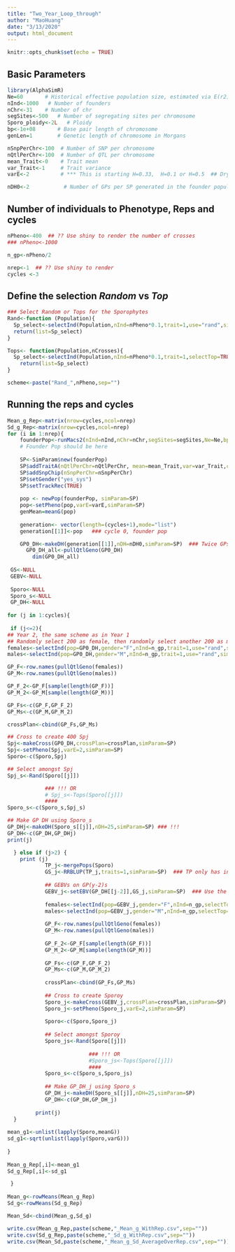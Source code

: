 ```yaml
---
title: "Two_Year_Loop_through"
author: "MaoHuang"
date: "3/13/2020"
output: html_document
---
```


```r
knitr::opts_chunk$set(echo = TRUE)
```

## Basic Parameters
```r
library(AlphaSimR)
Ne=60       # Historical effective population size, estimated via E(r2)=1/(1+4*Ne*c)  ## If Ne=600, Pop str will inflat it
nInd<-1000   # Number of founders
nChr<-31    # Number of chr
segSites<-500   # Number of segregating sites per chromosome
Sporo_ploidy<-2L   # Ploidy
bp<-1e+08       # Base pair length of chromosome
genLen=1        # Genetic length of chromosome in Morgans

nSnpPerChr<-100  # Number of SNP per chromosome
nQtlPerChr<-100  # Number of QTL per chromosome
mean_Trait<-0    # Trait mean
var_Trait<-1     # Trait variance
varE<-2          # *** This is starting H=0.33,  H=0.1 or H=0.5  ## Dry matter vs Wet biomass

nDH0<-2           # Number of GPs per SP generated in the founder population to creat the inital GP0_DH

```

## Number of individuals to Phenotype, Reps and cycles
```r
nPheno<-400  ## ?? Use shiny to render the number of crosses
### nPheno<-1000

n_gp<-nPheno/2

nrep<-1  ## ?? Use shiny to render
cycles <-3
```

## Define the selection *Random* vs *Top*
```r

### Select Random or Tops for the Sporophytes
Rand<-function (Population){
  Sp_select<-selectInd(Population,nInd=nPheno*0.1,trait=1,use="rand",simParam=SP)
  return(list=Sp_select)
}

Tops<- function(Population,nCrosses){
  Sp_select<-selectInd(Population,nInd=nPheno*0.1,trait=1,selectTop=TRUE,use="pheno",simParam=SP)	
 	return(list=Sp_select)
}

scheme<-paste("Rand_",nPheno,sep="")
```

## Running the reps and cycles
```r
Mean_g_Rep<-matrix(nrow=cycles,ncol=nrep)
Sd_g_Rep<-matrix(nrow=cycles,ncol=nrep)
for (i in 1:nrep){
    founderPop<-runMacs2(nInd=nInd,nChr=nChr,segSites=segSites,Ne=Ne,bp=bp,genLen=1,inbred=TRUE,ploidy=Sporo_ploidy, returnCommand = FALSE, nThreads = NULL)
    # Founder Pop should be here
  
    SP<-SimParam$new(founderPop)
    SP$addTraitA(nQtlPerChr=nQtlPerChr, mean=mean_Trait,var=var_Trait,corA=NULL)
    SP$addSnpChip(nSnpPerChr=nSnpPerChr)
    SP$setGender("yes_sys")
    SP$setTrackRec(TRUE)
    
    pop <- newPop(founderPop, simParam=SP)
    pop<-setPheno(pop,varE=varE,simParam=SP)
    genMean=meanG(pop)
    
    generation<- vector(length=(cycles+1),mode="list")
    generation[[1]]<-pop   ### cycle 0, founder pop

    GP0_DH<-makeDH(generation[[1]],nDH=nDH0,simParam=SP)  ### Twice GPs available for making SPs	
	  GP0_DH_all<-pullQtlGeno(GP0_DH)	
	    dim(GP0_DH_all)
	 
 GS<-NULL
 GEBV<-NULL
 
 Sporo<-NULL
 Sporo_s<-NULL
 GP_DH<-NULL
 
for (j in 1:cycles){ 
 
 if (j<=2){
## Year 2, the same scheme as in Year 1
## Randomly select 200 as female, then randomly select another 200 as male
females<-selectInd(pop=GP0_DH,gender="F",nInd=n_gp,trait=1,use="rand",simParam=SP)
males<-selectInd(pop=GP0_DH,gender="M",nInd=n_gp,trait=1,use="rand",simParam=SP)	

GP_F<-row.names(pullQtlGeno(females))
GP_M<-row.names(pullQtlGeno(males))

GP_F_2<-GP_F[sample(length(GP_F))]	  					 
GP_M_2<-GP_M[sample(length(GP_M))] 					 

GP_Fs<-c(GP_F,GP_F_2)
GP_Ms<-c(GP_M,GP_M_2)

crossPlan<-cbind(GP_Fs,GP_Ms)

## Cross to create 400 Spj
Spj<-makeCross(GP0_DH,crossPlan=crossPlan,simParam=SP)
Spj<-setPheno(Spj,varE=2,simParam=SP)
Sporo<-c(Sporo,Spj)

## Select amongst Spj
Spj_s<-Rand(Sporo[[j]])

            ### !!! OR			 
            # Spj_s<-Tops(Sporo[[j]])
            ####		
Sporo_s<-c(Sporo_s,Spj_s)

## Make GP DH using Sporo_s
GP_DHj<-makeDH(Sporo_s[[j]],nDH=25,simParam=SP)	### !!!
GP_DH<-c(GP_DH,GP_DHj)
print(j)

  } else if (j>2) {
    print (j)
            TP_j<-mergePops(Sporo)  
            GS_j<-RRBLUP(TP_j,traits=1,simParam=SP)  ### TP only has info from 1:(j-1)
            
            ## GEBVs on GP(y-2)s
            GEBV_j<-setEBV(GP_DH[[j-2]],GS_j,simParam=SP)  ### Use the GP_DH two years ago
            
            females<-selectInd(pop=GEBV_j,gender="F",nInd=n_gp,selectTop=TRUE,trait=1,use="ebv",simParam=SP)
            males<-selectInd(pop=GEBV_j,gender="M",nInd=n_gp,selectTop=TRUE,trait=1,use="ebv",simParam=SP)
            
            GP_F<-row.names(pullQtlGeno(females))
            GP_M<-row.names(pullQtlGeno(males))
            
            GP_F_2<-GP_F[sample(length(GP_F))]
            GP_M_2<-GP_M[sample(length(GP_M))]
            
            GP_Fs<-c(GP_F,GP_F_2)
            GP_Ms<-c(GP_M,GP_M_2)
            
            crossPlan<-cbind(GP_Fs,GP_Ms)
            
            ## Cross to create Sporoy
            Sporo_j<-makeCross(GEBV_j,crossPlan=crossPlan,simParam=SP)
            Sporo_j<-setPheno(Sporo_j,varE=2,simParam=SP)
            
            Sporo<-c(Sporo,Sporo_j)
            
            ## Select amongst Sporoy 
            Sporo_js<-Rand(Sporo[[j]])
            
                          ### !!! OR			 
                          #Sporo_js<-Tops(Sporo[[j]])	
                          ####	
            Sporo_s<-c(Sporo_s,Sporo_js)
            
            ## Make GP_DH_j using Sporo_s
            GP_DH_j<-makeDH(Sporo_s[[j]],nDH=25,simParam=SP)
            GP_DH<-c(GP_DH,GP_DH_j)
            
         print(j)   
  }
  
mean_g1<-unlist(lapply(Sporo,meanG))
sd_g1<-sqrt(unlist(lapply(Sporo,varG)))
        
}      
 
Mean_g_Rep[,i]<-mean_g1
Sd_g_Rep[,i]<-sd_g1

 }
        
Mean_g<-rowMeans(Mean_g_Rep)
Sd_g<-rowMeans(Sd_g_Rep)

Mean_Sd<-cbind(Mean_g,Sd_g)

write.csv(Mean_g_Rep,paste(scheme,"_Mean_g_WithRep.csv",sep=""))
write.csv(Sd_g_Rep,paste(scheme,"_Sd_g_WithRep.csv",sep=""))
write.csv(Mean_Sd,paste(scheme,"_Mean_g_Sd_AverageOverRep.csv",sep=""))

```
